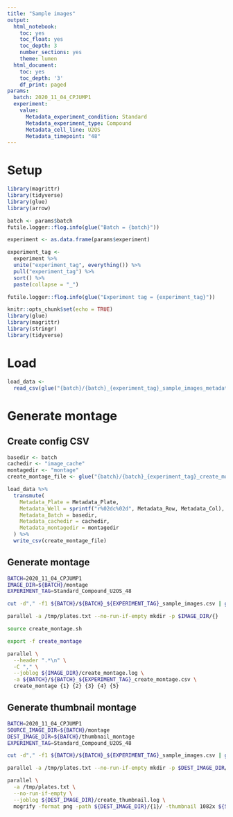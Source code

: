 ```yaml
---
title: "Sample images"
output:
  html_notebook:
    toc: yes
    toc_float: yes
    toc_depth: 3
    number_sections: yes
    theme: lumen
  html_document:
    toc: yes
    toc_depth: '3'
    df_print: paged
params:
  batch: 2020_11_04_CPJUMP1
  experiment:
    value:
      Metadata_experiment_condition: Standard
      Metadata_experiment_type: Compound
      Metadata_cell_line: U2OS
      Metadata_timepoint: "48"
---
```


# Setup

```r
library(magrittr)
library(tidyverse)
library(glue)
library(arrow)
```


```r
batch <- params$batch
futile.logger::flog.info(glue("Batch = {batch}"))
```


```r
experiment <- as.data.frame(params$experiment)
```


```r
experiment_tag <-
  experiment %>%
  unite("experiment_tag", everything()) %>%
  pull("experiment_tag") %>%
  sort() %>%
  paste(collapse = "_")

futile.logger::flog.info(glue("Experiment tag = {experiment_tag}"))
```


```r
knitr::opts_chunk$set(echo = TRUE)
library(glue)
library(magrittr)
library(stringr)
library(tidyverse)
```

# Load

```r
load_data <-
  read_csv(glue("{batch}/{batch}_{experiment_tag}_sample_images_metadata.csv"))
```

# Generate montage

## Create config CSV

```r
basedir <- batch
cachedir <- "image_cache"
montagedir <- "montage"
create_montage_file <- glue("{batch}/{batch}_{experiment_tag}_create_montage.csv")

load_data %>%
  transmute(
    Metadata_Plate = Metadata_Plate,
    Metadata_Well = sprintf("r%02dc%02d", Metadata_Row, Metadata_Col),
    Metadata_Batch = basedir,
    Metadata_cachedir = cachedir,
    Metadata_montagedir = montagedir
  ) %>%
  write_csv(create_montage_file)
```

## Generate montage

```sh
BATCH=2020_11_04_CPJUMP1
IMAGE_DIR=${BATCH}/montage
EXPERIMENT_TAG=Standard_Compound_U2OS_48

cut -d"," -f1 ${BATCH}/${BATCH}_${EXPERIMENT_TAG}_sample_images.csv | grep -v Metadata_Plate| sort -u > /tmp/plates.txt

parallel -a /tmp/plates.txt --no-run-if-empty mkdir -p $IMAGE_DIR/{}

source create_montage.sh

export -f create_montage

parallel \
  --header ".*\n" \
  -C "," \
  --joblog ${IMAGE_DIR}/create_montage.log \
  -a ${BATCH}/${BATCH}_${EXPERIMENT_TAG}_create_montage.csv \
  create_montage {1} {2} {3} {4} {5}
```

## Generate thumbnail montage

```sh
BATCH=2020_11_04_CPJUMP1
SOURCE_IMAGE_DIR=${BATCH}/montage
DEST_IMAGE_DIR=${BATCH}/thumbnail_montage
EXPERIMENT_TAG=Standard_Compound_U2OS_48

cut -d"," -f1 ${BATCH}/${BATCH}_${EXPERIMENT_TAG}_sample_images.csv | grep -v Metadata_Plate| sort -u > /tmp/plates.txt

parallel -a /tmp/plates.txt --no-run-if-empty mkdir -p $DEST_IMAGE_DIR/{}

parallel \
  -a /tmp/plates.txt \
  --no-run-if-empty \
  --joblog ${DEST_IMAGE_DIR}/create_thumbnail.log \
  mogrify -format png -path ${DEST_IMAGE_DIR}/{1}/ -thumbnail 1082x ${SOURCE_IMAGE_DIR}/{1}/*.jpg
```

